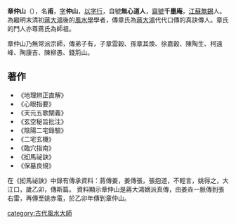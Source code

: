 '''章仲山'''（{{bd|？||？||catIdx=Z章}}），名'''甫'''，[[表字|字]]'''仲山'''，[[以字行|以字行]]，自號'''無心道人'''，[[齋號|齋號]]'''千墨庵'''，[[江蘇|江蘇]][[無錫|無錫]]人。為繼明末清初[[蔣大鴻|蔣大鴻]]後的[[風水學|風水學]]學者，傳章氏為[[蔣大鴻|蔣大鴻]]代代口傳的真訣傳人。章氏的門人亦尊蔣氏為師祖。

章仲山乃無常派宗師，傳弟子有，子章雲穀、孫章其煥、徐嘉穀、陳陶生、柯遠峰、陶康吉、陳柳愚、錢荊山。

==著作==
*《地理辨正直解》
*《心眼指要》
*《天元五歌闡義》
*《玄空秘旨批注》
*《陰陽二宅錄驗》
*《二宅玄機》
*《臨穴指南》
*《抝馬祕訣》
*《保墓良規》
在《抝馬祕訣》中錄有傳承資料：蔣傳姜，姜傳張，張抱道，不輕言，姚得之，大江口，歲乙卯，傳斯篇。
資料顯示章仲山是蔣大鴻嫡派真傳，由姜垚一脈傳到張右雷，再傳至姚赤電，於乙卯年傳到章仲山。


[[category:古代風水大師|category:古代風水大師]]